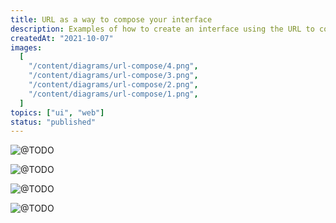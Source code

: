 ```yaml
---
title: URL as a way to compose your interface
description: Examples of how to create an interface using the URL to compose the elements.
createdAt: "2021-10-07"
images:
  [
    "/content/diagrams/url-compose/4.png",
    "/content/diagrams/url-compose/3.png",
    "/content/diagrams/url-compose/2.png",
    "/content/diagrams/url-compose/1.png",
  ]
topics: ["ui", "web"]
status: "published"
---
```


<Image
  src="/content/diagrams/url-compose/1.png"
  alt="@TODO"
  width={1231}
  height={433}
  priority
/>

<Image
  src="/content/diagrams/url-compose/2.png"
  alt="@TODO"
  width={1231}
  height={579}
/>

<Image
  src="/content/diagrams/url-compose/3.png"
  alt="@TODO"
  width={1224}
  height={885}
/>

<Image
  src="/content/diagrams/url-compose/4.png"
  alt="@TODO"
  width={1226}
  height={885}
/>
